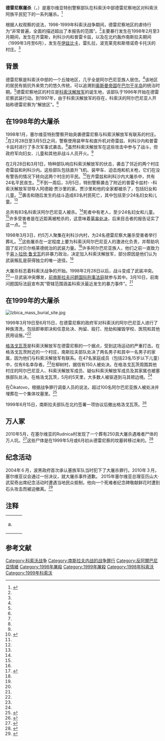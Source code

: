 {{Infobox civilian attack
|title= 德雷尼察屠杀
|image=Drenica region.png
|caption=[[科索沃|科索沃]]中部德雷尼察地区的[[格洛戈瓦茨|格洛戈瓦茨]]和[[斯尔比察|斯尔比察]]市
|location=南斯拉夫科索沃德雷尼察
|target= 科索沃阿族人
| coordinates = {{coord|42.4143|N|20.545|E|source:wikidata|display=inline}}
|date= 1998年2月至3月<br>1999年3月至6月
|time=
|timezone=
|type= 大屠杀
|fatalities=奇雷兹、利科沙内和普雷卡兹村有83名平民丧生，包括至少24名妇女和儿童<ref name="Drenica Region"/>
|injuries=
|perps= 南斯拉夫安全部队
|motive=
}}
{{Campaignbox 科索沃战争}}

'''德雷尼察屠杀'''（{{lang-sr|Масакри у Дреници/Masakri u Drenici}}，{{lang-al|Masakra në Drenicë}}）是塞尔维亚特别警察部队在科索沃中部德雷尼察地区对科索沃阿族平民犯下的一系列屠杀。<ref name="hrw">{{cite book|last=Abrahams|first=Fred|title=Under Orders: War Crimes in Kosovo|year=2001|publisher=Human Rights Watch|url=https://www.hrw.org/reports/2001/kosovo/undword-01.htm|chapter=Background|access-date=2021-02-18|archive-date=2020-10-02|archive-url=https://web.archive.org/web/20201002032156/https://www.hrw.org/reports/2001/kosovo/undword-01.htm/|dead-url=no}}</ref>

根据人权观察的说法，1998-1999年科索沃战争期间，德雷尼察地区的虐待行为“非常普遍，全面的描述超出了本报告的范围”。<ref name="hrw"/>主要暴行发生在1998年2月至3月期间，发生在齐雷斯，利科沙内和普雷卡兹，以及在北约轰炸南斯拉夫期间（1999年3月至6月），发生在[[伊兹比卡屠杀|伊兹比卡]]，雷扎拉，波克莱克和斯塔诺奇卡托沃的村庄。<ref name="hrw"/>
== 背景 ==
德雷尼察是科索沃中部的一个丘陵地区，几乎全是阿尔巴尼亚族人居住。<ref name="Drenica Region"/>该地区的居民有抵抗外来势力的悠久传统，可以追溯到[[奥斯曼帝国|奥斯曼帝国]]在[[巴尔干半岛|巴尔干半岛]]的统治时期。<ref name="Drenica Region"/>德雷尼察地区的村庄是[[科索沃解放军|科索沃解放军]]的诞生地，该部队于1996年开始在德雷尼察武装行动。到1997年，由于科索沃解放军的存在，科索沃的阿尔巴尼亚人开始称德雷尼察为“解放区”。<ref name="Drenica Region"/>
== 在1998年的大屠杀 ==
1998年1月，塞尔维亚特别警察开始突袭德雷尼察与科索沃解放军有联系的村庄。<ref name="Drenica Region"/>在2月28日至3月5日之间，警察使用装甲车和直升机对奇雷兹、利科沙内和普雷卡兹村进行了多次军事式袭击。<ref name="Drenica Region"/>虽然科索沃解放军在这些攻击中参与了战斗，但政府军向妇女、儿童和其他非战斗人员开火。<ref name="hrw"/>

在2月28日和3月1日，特种部队响应科索沃解放军的伏击，袭击了邻近的两个村庄奇雷兹和利科沙内。这些部队包括直升飞机、装甲车、迫击炮和机关枪，它们在没有警告的情况下转向这两个村庄的平民。<ref name="#1">{{cite web |url=http://www.icty.org/case/limaj/4#tjug |title=ICTY Trial Judgment: The Prosecutor v. Fatmir Limaj et al. paras 49-50 |publisher=U.N. |date=2005-11-30 |accessdate=2013-02-07 |archive-date=2020-10-02 |archive-url=https://web.archive.org/web/20201002032200/https://www.icty.org/case/limaj/4#tjug |dead-url=no }}</ref>在齐雷兹和利科沙内大屠杀中，共有24名平民丧生。<ref name="TOL"/>不到一周后，3月5日，特别警察袭击了附近的普雷卡兹村- -科索沃解放军领导人阿德姆·贾沙里的家。贾沙里和他的全家都被杀了，包括妇女和儿童。<ref name="hrw"/>袭击和随后发生的战斗造成83名村民死亡，其中包括至少24名妇女和儿童。<ref name="Drenica Region"/>

总共有83名科索沃阿尔巴尼亚人被杀。<ref name="#1"/>死者中有老人，至少24名妇女和儿童。<ref name="#1"/>许多受害者是在近距离被枪杀的，这意味着[[草率处决|草率处决]]，后来目击者的报告证实了这一点。<ref name="#1"/>

1998年3月3日，约5万人聚集在利科沙内村，为24名德雷尼察大屠杀受害者举行葬礼。<ref name="TOL">{{cite news|title=Kosovo: A Bloody Weekend In Drenica|url=http://www.tol.org/client/article/18115-kosovo-a-bloody-weekend-in-drenica.html|newspaper=Transitions Online|date=1998-03-07|accessdate=2021-02-18|archive-date=2020-10-02|archive-url=https://web.archive.org/web/20201002032204/https://tol.org/client/article/18115-kosovo-a-bloody-weekend-in-drenica.html/|dead-url=no}}</ref>这些屠杀在一定程度上要为科索沃阿尔巴尼亚人的激进化负责，并帮助巩固了反对贝尔格莱德统治的武装力量。<ref name="hrw"/>许多阿尔巴尼亚族人，他们之前一直致力于[[易卜拉欣·鲁戈瓦|易卜拉欣·鲁戈瓦]]的非暴力政治，决定加入科索沃解放军，部分原因是他们认为武装叛乱是获得独立的唯一途径。<ref name="hrw"/>

大屠杀标志着科索沃战争的开始。1998年2月28日以后，战斗变成了武装冲突。<ref name="hrw"/>一旦武装冲突爆发，[[前南斯拉夫问题国际刑事法庭|前南斯拉夫问题国际刑事法庭]]就参与其中。3月10日，前南问题国际法庭宣布其“管辖范围涵盖科索沃最近发生的暴力事件”。<ref name="hrw"/>
== 在1999年的大屠杀 ==
{{main|伊兹比卡屠杀}}

[[File:Izbica_mass_burial_site.jpg|thumb]]
{{quotation|随后发生了三个月的恐怖活动，塞族警察和在军队支持下的准军事部队为了摧毁科索沃解放军及其支持基地，一村又一村地袭击并清除了平民。成年男子被集体拘留，数百人被处决。杀戮并不限于被认为是潜在战斗人员的人。同先前发生的屠杀一样，同科索沃解放军有联系的人的家庭的妇女和儿童也被杀害。<ref name="Drenica Region">{{cite book|last=Abrahams|first=Fred|title=Under Orders: War Crimes in Kosovo|year=2001|publisher=Human Rights Watch|url=https://www.hrw.org/reports/2001/kosovo/undword-04.htm|chapter=Drenica Region}}</ref>|人权观察的报告}}

1999年3月19日至6月15日，在德雷尼察的政府军对科索沃的阿尔巴尼亚人进行了种族清洗，包括即审即决和任意处决、拘留、殴打、抢劫和摧毁学校、医院和其他民用设施。”<ref name="UNHCR"/>

[[格洛戈瓦茨|格洛戈瓦茨]]是科索沃解放军在德雷尼察的一个据点，受到这场运动的严重打击。在格洛戈瓦茨附近的一个村庄，南斯拉夫部队处决了两名男子和其中一名男子的家属，因为他们与科索沃解放军有联系。在47名家庭成员（包括23名15岁以下儿童）中，仅有6名幸存者。<ref name="UNHCR"/>在柳树村，据信有150人被处决。在格洛戈瓦茨周围其他村庄的阿尔巴尼亚人、科索沃解放军成员、疑似科索沃解放军成员及其家属也被塞族部队处决。在格洛戈瓦茨，5月的5天里，大多数人被驱逐到马其顿边境。<ref name="UNHCR"/>

在Čikatovo，根据战争罪行调查人员的说法，超过100名阿尔巴尼亚族人被处决并埋葬在一个集体坟墓里。<ref>{{cite news|last=Kelly|first=Patricia|title=Holbrooke visits Kosovo mass grave to 'bear witness'|url=http://edition.cnn.com/WORLD/europe/9908/28/kosovo.04/index.html|newspaper=CNN|date=1999-08-28|accessdate=2021-02-18|archive-date=2016-03-04|archive-url=https://web.archive.org/web/20160304231325/http://edition.cnn.com/WORLD/europe/9908/28/kosovo.04/index.html|dead-url=no}}</ref>

1999年6月15日，南斯拉夫部队在北约签署一项协议后撤出格洛戈瓦茨。<ref name="UNHCR">{{cite book|last=Ward|first=Ben|title=Kosovo: "Ethnic Cleansing" in the Glogovac Municipality|year=1999|publisher=Human Rights Watch|url=http://www.unhcr.org/refworld/docid/3ae6a85d0.html}}</ref>

== 万人冢 ==
2010年5月，在塞尔维亚的Rudnica村发现了一个葬有250具大屠杀遇难者尸体的万人坑。<ref>{{cite news|last=Borger|first=Julian|title=Kosovo Albanian mass grave found under car park in Serbia|url=https://www.theguardian.com/world/2010/may/10/kosovo-albanian-mass-grave-serbia|newspaper=The Telegraph|date=2010-05-10|accessdate=2021-02-18|archive-date=2021-02-16|archive-url=https://web.archive.org/web/20210216000904/https://www.theguardian.com/world/2010/may/10/kosovo-albanian-mass-grave-serbia|dead-url=no}}</ref>这些尸体是在1999年5月或6月初从德雷尼察的坟墓转移过来的。<ref>{{cite news|last=Barlovac|first=Bojana|title=Serbia: Probe of Raska Mass Grave Site to Begin|url=http://www.balkaninsight.com/en/article/serbia-probe-of-raska-mass-grave-site-to-begin/btj-latest-headlines-all/150|newspaper=Balkan Insight|date=2010-05-19|accessdate=2021-02-18|archive-date=2016-01-21|archive-url=https://web.archive.org/web/20160121101641/http://www.balkaninsight.com/en/article/serbia-probe-of-raska-mass-grave-site-to-begin/btj-latest-headlines-all/150|dead-url=no}}</ref>

== 纪念活动 ==
2004年６月，波黑政府首次承认塞族军队当时犯下了大屠杀罪行。2010年３月，塞尔维亚议会通过一份决议，就大屠杀事件道歉。 2015年塞尔维亚总理亚历山大·武契奇出席纪念活动时遭遇当地民众抵制，他向一个死难者纪念碑敬献鲜花时遭到石头攻击而被迫撤离。<ref>{{cite web |title=波黑纪念大屠杀20周年 塞尔维亚总理遭攻击 |url=http://www.xinhuanet.com//world/2015-07/13/c_128011247.htm |website=新华网 |access-date=2022-02-23 |archive-date=2022-02-23 |archive-url=https://web.archive.org/web/20220223011511/http://www.xinhuanet.com//world/2015-07/13/c_128011247.htm }}</ref>

==注释==
{| style="margin-left:13px; line-height:150%"
|align="right" valign="top"|a.  
|{{note|status}}{{FRY-police}}
|}
== 参考文献 ==
{{reflist}}
[[Category:科索沃战争|Category:科索沃战争]] 
[[Category:南斯拉夫内战的战争罪行|Category:南斯拉夫内战的战争罪行]]
[[Category:反阿爾巴尼亞情緒|Category:反阿爾巴尼亞情緒]]
[[Category:1998年屠殺|Category:1998年屠殺]]
[[Category:1999年屠殺|Category:1999年屠殺]]
[[Category:1998年科索沃|Category:1998年科索沃]]
[[Category:1999年科索沃|Category:1999年科索沃]]